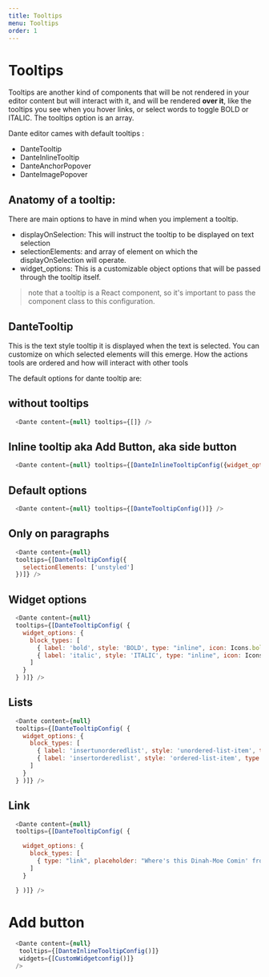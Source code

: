 ```yaml
---
title: Tooltips
menu: Tooltips
order: 1
---
```


# Tooltips

Tooltips are another kind of components that will be not rendered in your editor content but will interact with it, and will be rendered **over it**, like the tooltips you see when you hover links, or select words to toggle BOLD or ITALIC. The tooltips option is an array.

Dante editor cames with default tooltips :

+ DanteTooltip
+ DanteInlineTooltip
+ DanteAnchorPopover
+ DanteImagePopover

## Anatomy of a tooltip:

There are main options to have in mind when you implement a tooltip.
+ displayOnSelection: This will instruct the tooltip to be displayed on text selection
+ selectionElements: and array of element on which the displayOnSelection will operate.
+ widget_options: This is a customizable object options that will be passed through the tooltip itself.

> note that a tooltip is a React component, so it's important to pass the component class to this configuration.


## DanteTooltip

This is the text style tooltip it is displayed when the text is selected. You can customize on which selected elements will this emerge. How the actions tools are ordered and how will interact with other tools

The default options for dante tooltip are: 



## without tooltips

```js live=true
  <Dante content={null} tooltips={[]} />
```

## Inline tooltip aka Add Button, aka side button

```js live=true
  <Dante content={null} tooltips={[DanteInlineTooltipConfig({widget_options: {aa: "oo"}  })]} />
```

## Default options

```js live=true
  <Dante content={null} tooltips={[DanteTooltipConfig()]} />
```

## Only on paragraphs

```js live=true
  <Dante content={null} 
  tooltips={[DanteTooltipConfig({
    selectionElements: ['unstyled']
  })]} />
```


## Widget options

```js live=true
  <Dante content={null} 
  tooltips={[DanteTooltipConfig( {
    widget_options: {
      block_types: [
        { label: 'bold', style: 'BOLD', type: "inline", icon: Icons.bold },
        { label: 'italic', style: 'ITALIC', type: "inline", icon: Icons.italic }
      ]
    }
  } )]} />
```

## Lists

```js live=true
  <Dante content={null} 
  tooltips={[DanteTooltipConfig( {
    widget_options: {
      block_types: [
        { label: 'insertunorderedlist', style: 'unordered-list-item', type: "block", icon: Icons.insertunorderedlist },
        { label: 'insertorderedlist', style: 'ordered-list-item', type: "block", icon: Icons.insertorderedlist }
      ]
    }
  } )]} />
```

## Link

```js live=true
  <Dante content={null} 
  tooltips={[DanteTooltipConfig( {

    widget_options: {
      block_types: [
        { type: "link", placeholder: "Where's this Dinah-Moe Comin' from" },
      ]
    }

  } )]} />
```

# Add button

```js live=true
  <Dante content={null} 
   tooltips={[DanteInlineTooltipConfig()]} 
   widgets={[CustomWidgetconfig()]}
  />
```


